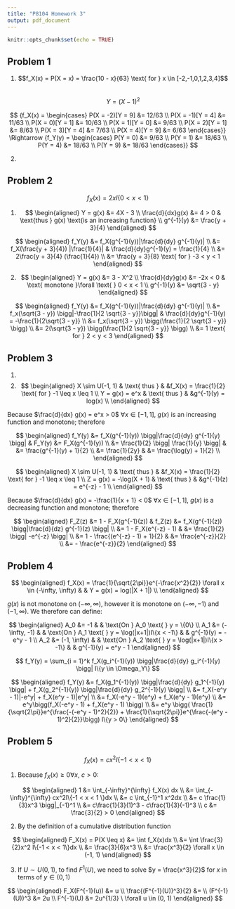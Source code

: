 ```yaml
---
title: "P8104 Homework 3"
output: pdf_document
---
```


```r
knitr::opts_chunk$set(echo = TRUE)
```

\begin{center}
\textbf{Nick Williams \\
ntw2117}
\end{center}

## Problem 1

(1) $$f_X(x) = P(X = x) = \frac{10 - x}{63} \text{ for } x \in [-2,-1,0,1,2,3,4]$$  
$$Y = (X - 1)^2$$

$$
{f_X(x) = 
\begin{cases}
P(X = -2)[Y = 9]  &= 12/63 \\
P(X = -1)[Y = 4] &= 11/63 \\
P(X = 0)[Y = 1]  &= 10/63 \\
P(X = 1)[Y = 0]  &= 9/63 \\
P(X = 2)[Y = 1]  &= 8/63 \\
P(X = 3)[Y = 4]  &= 7/63 \\
P(X = 4)[Y = 9]  &= 6/63
\end{cases}} 
\Rightarrow 
{f_Y(y) = 
\begin{cases}
P(Y = 0) &= 9/63 \\
P(Y = 1) &= 18/63 \\
P(Y = 4) &= 18/63 \\
P(Y = 9) &= 18/63
\end{cases}}
$$

(2)

## Problem 2  

$$f_X(x) = 2xI\{0<x<1\}$$

(1) 
$$
\begin{aligned}
  Y = g(x) &= 4X - 3 \\
  \frac{d}{dx}g(x) &= 4 > 0 & \text{thus } g(x) \text{is an increasing function} \\
  g^{-1}(y) &= \frac{y + 3}{4} 
\end{aligned}
$$

$$
\begin{aligned}
  f_Y(y) &= f_X(g^{-1}(y))|\frac{d}{dy} g^{-1}(y)| \\
         &= f_X(\frac{y + 3}{4}) |\frac{1}{4}| & \frac{d}{dy}g^{-1}(y) = \frac{1}{4} \\
         &= 2\frac{y + 3}{4} (\frac{1}{4}) \\
         &= \frac{y + 3}{8} \text{ for } -3 < y < 1
\end{aligned}
$$

(2)
$$
\begin{aligned}
  Y = g(x) &= 3 - X^2 \\
  \frac{d}{dy}g(x) &= -2x < 0 & \text{ monotone }\forall \text{ } 0 < x < 1 \\
  g^{-1}(y) &= \sqrt{3 - y}
\end{aligned}
$$

$$
\begin{aligned}
  f_Y(y) &= f_X(g^{-1}(y))|\frac{d}{dy} g^{-1}(y)| \\
         &= f_x(\sqrt{3 - y}) \bigg|-\frac{1}{2 \sqrt{3 - y}}\bigg| & \frac{d}{dy}g^{-1}(y) = -\frac{1}{2\sqrt{3 - y}} \\
         &= f_x(\sqrt{3 - y}) \bigg(\frac{1}{2 \sqrt{3 - y}} \bigg) \\
         &= 2(\sqrt{3 - y}) \bigg(\frac{1}{2 \sqrt{3 - y}} \bigg) \\
         &= 1 \text{ for } 2 < y < 3
\end{aligned}
$$

## Problem 3

(1)  

(2)  
$$
\begin{aligned}
X \sim U(-1, 1) & \text{ thus } & &f_X(x) = \frac{1}{2} \text{ for } -1 \leq x \leq 1 \\
Y = g(x) = e^x & \text{ thus } & &g^{-1}(y) = log(x) \\
\end{aligned}
$$

Because $\frac{d}{dx} g(x) = e^x > 0$ $\forall x \in [-1, 1]$, $g(x)$ is an increasing function and monotone; therefore

$$
\begin{aligned}
  f_Y(y) &= f_X(g^{-1}(y)) \bigg|\frac{d}{dy} g^{-1}(y) \bigg| &   F_Y(y) &= F_X(g^{-1}(y)) \\
         &= \frac{1}{2} \bigg| \frac{1}{y} \bigg|              &          &= \frac{g^{-1}(y) + 1}{2} \\
         &= \frac{1}{2y}                                       &          &= \frac{\log(y) + 1}{2} \\
\end{aligned}
$$

\vspace{1cm}

$$
\begin{aligned}
X \sim U(-1, 1) & \text{ thus } & &f_X(x) = \frac{1}{2} \text{ for } -1 \leq x \leq 1 \\
Z = g(x) = -\log(X + 1) & \text{ thus } & &g^{-1}(z) = e^{-z} - 1 \\
\end{aligned}
$$

Because $\frac{d}{dx} g(x) = -\frac{1}{x + 1} < 0$ $\forall x \in [-1, 1]$, $g(x)$ is a decreasing function and monotone; therefore

$$
\begin{aligned}
  F_Z(z) &= 1 - F_X(g^{-1}(z))                      &   f_Z(z) &= f_X(g^{-1}(z)) \bigg|\frac{d}{dz} g^{-1}(z) \bigg| \\
         &= 1 - F_X(e^{-z} - 1)                     &          &= \frac{1}{2} \bigg| -e^{-z} \bigg| \\
         &= 1 - \frac{(e^{-z} - 1) + 1}{2}          &          &= \frac{e^{-z}}{2} \\
         &= - \frac{e^{-z}}{2}
\end{aligned}
$$

## Problem 4

$$
\begin{aligned}
f_X(x) = \frac{1}{\sqrt{2\pi}}e^{-\frac{x^2}{2}} \forall x \in (-\infty, \infty) & &  Y = g(x) = log(|X + 1|) \\
\end{aligned}
$$

$g(x)$ is not monotone on $(-\infty, \infty)$, however it is monotone on $(-\infty, -1)$ and $(-1, \infty)$. We therefore can define: 

$$
\begin{aligned}
A_0 &= -1 & & \text{On } A_0 \text{ } y = \{0\} \\
A_1 &= (-\infty, -1) & & \text{On } A_1 \text{ } y = \log(|x+1|)I\{x < -1\} & & g^{-1}(y) = -e^y - 1 \\
A_2 &= (-1, \infty)  & & \text{On } A_2 \text{ } y = \log(|x+1|)I\{x > -1\} & & g^{-1}(y) = e^y - 1 
\end{aligned}
$$

$$
f_Y(y) = \sum_{i = 1}^k f_X(g_i^{-1}(y)) \bigg|\frac{d}{dy} g_i^{-1}(y) \bigg| I\{y \in \Omega_Y\}
$$

$$
\begin{aligned}
  f_Y(y) &= f_X(g_1^{-1}(y)) \bigg|\frac{d}{dy} g_1^{-1}(y) \bigg| + f_X(g_2^{-1}(y)) \bigg|\frac{d}{dy} g_2^{-1}(y)       \bigg| \\
  &= f_X(-e^y - 1)|-e^y| + f_X(e^y - 1)|e^y| \\
  &= f_X(-e^y - 1)(e^y) + f_X(e^y - 1)(e^y) \\
  &= e^y\bigg(f_X(-e^y - 1) + f_X(e^y - 1) \bigg) \\
  &= e^y \bigg( \frac{1}{\sqrt{2\pi}}e^{\frac{-(-e^y - 1)^2}{2}} +  \frac{1}{\sqrt{2\pi}}e^{\frac{-(e^y - 1)^2}{2}}\bigg) I\{y > 0\}
\end{aligned}
$$

## Problem 5

$$f_X(x) = cx^2I\{-1 < x < 1 \}$$  

(1) Because $f_X(x) \geq 0 \forall x$, $c >0$: 

$$
\begin{aligned}
  1 &= \int_{-\infty}^{\infty} f_X(x) dx \\
    &= \int_{-\infty}^{\infty} cx^2I\{-1 < x < 1 \}dx \\
    &= c \int_{-1}^1 x^2dx \\
    &= c \frac{1}{3}x^3 \bigg|_{-1}^1 \\
    &= c\frac{1}{3}(1)^3 - c\frac{1}{3}(-1)^3 \\
  c &= \frac{3}{2} > 0   
\end{aligned}
$$

(2) By the definition of a cumulative distribution function

$$
\begin{aligned}
  F_X(x) = P(X \leq x) &= \int f_X(x)dx \\
  &= \int \frac{3}{2}x^2 I\{-1 < x < 1\}dx \\
  &= \frac{3}{6}x^3 \\
  &= \frac{x^3}{2} \forall x \in (-1, 1)
\end{aligned}
$$

(3) If $U \sim U(0, 1)$, to find $F^1(U)$, we need to solve $y = \frac{x^3}{2}$ for $x$ in terms of $y \in (0, 1)$

$$
\begin{aligned}
  F_X(F^{-1}(u)) &= u \\
  \frac{(F^{-1}(U))^3}{2} &= \\
  (F^{-1}(U))^3 &= 2u \\
  F^{-1}(U) &= 2u^{1/3} \ \forall u \in (0, 1)
\end{aligned}
$$
